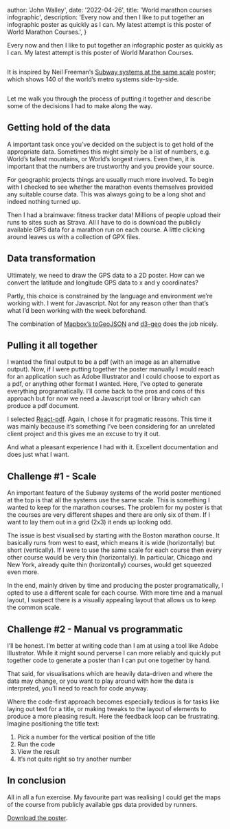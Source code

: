 
  author: 'John Walley',
  date: '2022-04-26',
  title: 'World marathon courses infographic',
  description:
    'Every now and then I like to put together an infographic poster as quickly as I can. My latest attempt is this poster of World Marathon Courses.',
}


Every now and then I like to put together an infographic poster as quickly as I can. My latest attempt is this poster of World Marathon Courses.

<Image src={poster} alt="" />

It is inspired by Neil Freeman’s [Subway systems at the same scale](http://fakeisthenewreal.org/subway/) poster; which shows 140 of the world’s metro systems side-by-side.

<Image src={subwayPoster} alt="" />

Let me walk you through the process of putting it together and describe some of the decisions I had to make along the way.

## Getting hold of the data

A important task once you’ve decided on the subject is to get hold of the appropriate data. Sometimes this might simply be a list of numbers, e.g. World’s tallest mountains, or World’s longest rivers. Even then, it is important that the numbers are trustworthy and you provide your source.

For geographic projects things are usually much more involved. To begin with I checked to see whether the marathon events themselves provided any suitable course data. This was always going to be a long shot and indeed nothing turned up.

Then I had a brainwave: fitness tracker data! Millions of people upload their runs to sites such as Strava. All I have to do is download the publicly available GPS data for a marathon run on each course. A little clicking around leaves us with a collection of GPX files.

## Data transformation

Ultimately, we need to draw the GPS data to a 2D poster. How can we convert the latitude and longitude GPS data to x and y coordinates?

Partly, this choice is constrained by the language and environment we’re working with. I went for Javascript. Not for any reason other than that’s what I’d been working with the week beforehand.

The combination of [Mapbox’s toGeoJSON](https://mapbox.github.io/togeojson/) and [d3-geo](https://github.com/d3/d3-geo) does the job nicely.

## Pulling it all together

I wanted the final output to be a pdf (with an image as an alternative output). Now, if I were putting together the poster manually I would reach for an application such as Adobe Illustrator and I could choose to export as a pdf, or anything other format I wanted. Here, I’ve opted to generate everything programatically. I’ll come back to the pros and cons of this approach but for now we need a Javascript tool or library which can produce a pdf document.

I selected [React-pdf](https://react-pdf.org/). Again, I chose it for pragmatic reasons. This time it was mainly because it’s something I’ve been considering for an unrelated client project and this gives me an excuse to try it out.

And what a pleasant experience I had with it. Excellent documentation and does just what I want.

## Challenge #1 - Scale

An important feature of the Subway systems of the world poster mentioned at the top is that all the systems use the same scale. This is something I wanted to keep for the marathon courses. The problem for my poster is that the courses are very different shapes and there are only six of them. If I want to lay them out in a grid (2x3) it ends up looking odd.

The issue is best visualised by starting with the Boston marathon course. It basically runs from west to east, which means it is wide (horizontally) but short (vertically). If I were to use the same scale for each course then every other course would be very thin (horizontally). In particular, Chicago and New York, already quite thin (horizontally) courses, would get squeezed even more.

In the end, mainly driven by time and producing the poster programatically, I opted to use a different scale for each course. With more time and a manual layout, I suspect there is a visually appealing layout that allows us to keep the common scale.

## Challenge #2 - Manual vs programmatic

I’ll be honest. I’m better at writing code than I am at using a tool like Adobe Illustrator. While it might sound perverse I can more reliably and quickly put together code to generate a poster than I can put one together by hand.

That said, for visualisations which are heavily data-driven and where the data may change, or you want to play around with how the data is interpreted, you’ll need to reach for code anyway.

Where the code-first approach becomes especially tedious is for tasks like laying out text for a title, or making tweaks to the layout of elements to produce a more pleasing result. Here the feedback loop can be frustrating. Imagine positioning the title text:

1. Pick a number for the vertical position of the title
1. Run the code
1. View the result
1. It’s not quite right so try another number

## In conclusion

All in all a fun exercise. My favourite part was realising I could get the maps of the course from publicly available gps data provided by runners.

<a href="/infographics/World Marathon Courses.pdf" download>Download the poster</a>.
